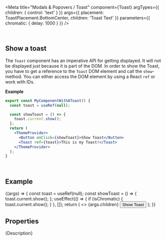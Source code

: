 
<Meta
  title="Modals & Popovers / Toast"
  component={Toast}
  argTypes={{
    children: { control: 'text' }
  }}
  args={{
    placement: ToastPlacement.BottomCenter,
    children: 'Toast Text'
  }}
  parameters={{
    chromatic: { delay: 1000 }
  }}
/>

<DocsHeader since="0.9.0" />
<br />

## Show a toast

The `Toast` component has an imperative API for getting displayed. It will not be displayed just because it is part of the DOM.
In order to show the Toast, you have to get a reference to the `Toast` DOM element and call the `show`-method.
You can either access the DOM element by using a React `ref` or work with IDs.

**Example**

```jsx
export const MyComponentWithAToast() {
  const toast = useRef(null);

  const showToast = () => {
    toast.current.show();
  };
  return (
    <ThemeProvider>
      <Button onClick={showToast}>Show Toast</Button>
      <Toast ref={toast}>This is my Toast!</Toast>
    </ThemeProvider>
  );
}
```

<br />

## Example

<Canvas>
  <Story name="Default">
    {(args) => {
      const toast = useRef(null);
      const showToast = () => {
        toast.current.show();
      };
      useEffect(() => {
        if (isChromatic) {
          toast.current.show();
        }
      }, []);
      return (
        <>
          <Toast ref={toast} duration={args.duration} placement={args.placement}>
            {args.children}
          </Toast>
          <Button onClick={showToast}>Show Toast</Button>
        </>
      );
    }}
  </Story>
</Canvas>

## Properties

<ArgsTableWithNote story="Default" />

<Markdown>{Description}</Markdown>

<DomRefTable rows={ToastDomRef} />

<Footer />

